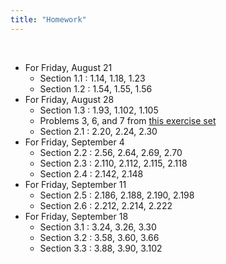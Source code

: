 ```yaml
---
title: "Homework"
---
```


<br>

- For Friday, August 21
  - Section 1.1 : 1.14, 1.18, 1.23 
  - Section 1.2 : 1.54, 1.55, 1.56
- For Friday, August 28
  - Section 1.3 : 1.93, 1.102, 1.105
  - Problems 3, 6, and 7 from [this exercise set](homework/exerciseA.pdf) 
  - Section 2.1 : 2.20, 2.24, 2.30
- For Friday, September 4
  - Section 2.2 : 2.56, 2.64, 2.69, 2.70
  - Section 2.3 : 2.110, 2.112, 2.115, 2.118
  - Section 2.4 : 2.142, 2.148
- For Friday, September 11
  - Section 2.5 : 2.186, 2.188, 2.190, 2.198
  - Section 2.6 : 2.212, 2.214, 2.222
- For Friday, September 18
  - Section 3.1 : 3.24, 3.26, 3.30
  - Section 3.2 : 3.58, 3.60, 3.66
  - Section 3.3 : 3.88, 3.90, 3.102
